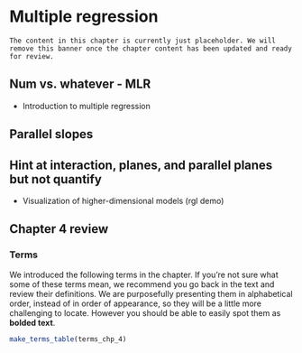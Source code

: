 # Multiple regression {#mult-reg}

```block2
The content in this chapter is currently just placeholder. We will remove this banner once the chapter content has been updated and ready for review.
```

<!-- Example from: https://holtzy.github.io/Pimp-my-rmd/ - interactive graphic! -->
<!-- ```{r} -->
<!-- library(ggplot2) -->
<!-- library(plotly) -->
<!-- library(gapminder) -->

<!-- p <- gapminder %>% -->
<!--   filter(year==1977) %>% -->
<!--   ggplot( aes(gdpPercap, lifeExp, size = pop, color=continent)) + -->
<!--   geom_point() + -->
<!--   scale_x_log10() + -->
<!--   theme_bw() -->

<!-- ggplotly(p) -->
<!-- ``` -->

## Num vs. whatever - MLR

- Introduction to multiple regression

## Parallel slopes

## Hint at interaction, planes, and parallel planes but not quantify

- Visualization of higher-dimensional models (rgl demo)



## Chapter 4 review {#chp4-review}

### Terms

We introduced the following terms in the chapter. 
If you're not sure what some of these terms mean, we recommend you go back in the text and review their definitions.
We are purposefully presenting them in alphabetical order, instead of in order of appearance, so they will be a little more challenging to locate. 
However you should be able to easily spot them as **bolded text**.

```r
make_terms_table(terms_chp_4)
```
